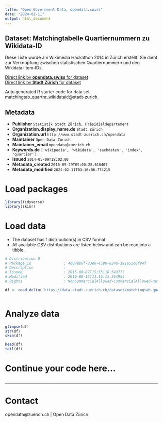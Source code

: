 ```yaml
---
title: "Open Government Data, opendata.swiss"
date: "2024-02-11"
output: html_document
---
```


## Dataset: Matchingtabelle Quartiernummern zu Wikidata-ID

Diese Liste wurde am Wikimedia Hackathon 2014 in Zürich erstellt. Sie dient zur Verknüpfung zwischen statistischen Quartiernummern und den Wikidata-Item-IDs.

[Direct link by **opendata.swiss** for dataset](https://opendata.swiss/de/dataset/matchingtabelle-quartiernummern-zu-wikidata-id)<br>
[Direct link by **Stadt Zürich** for dataset](https://data.stadt-zuerich.ch/dataset/matchingtab-quartnr-wikidataid)

Auto generated R starter code for data set matchingtab_quartnr_wikidataid@stadt-zurich.

## Metadata

- **Publisher** `Statistik Stadt Zürich, Präsidialdepartement`
- **Organization.display_name.de** `Stadt Zürich`
- **Organization.url** `http://www.stadt-zuerich.ch/opendata`
- **Maintainer** `Open Data Zürich`
- **Maintainer_email** `opendata@zuerich.ch`
- **Keywords.de** `['wikipedia', 'wikidata', 'sachdaten', 'index', 'quartier']`
- **Issued** `2014-05-09T18:02:00`
- **Metadata_created** `2016-09-29T09:00:28.616407`
- **Metadata_modified** `2024-02-11T03:16:06.774215`


# Load packages

```r

library(tidyverse)
library(skimr)

```

# Load data

-   The dataset has 1 distribution(s) in CSV format.
-   All available CSV distributions are listed below and can be read into a tibble.

```r

# Distribution 0
# Package_id               : 4d07eb6f-83e8-4590-824a-191a51c0f94f
# Description              : 
# Issued                   : 2015-08-07T15:35:18.549777
# Modified                 : 2016-09-15T11:16:15.563954
# Rights                   : NonCommercialAllowed-CommercialAllowed-ReferenceNotRequired

df <- read_delim('https://data.stadt-zuerich.ch/dataset/matchingtab-quartnr-wikidataid/download/matchingIDs_AdminID-WikidataID.csv')



```

# Analyze data

```r

glimpse(df)
str(df)
skim(df)

head(df)
tail(df)

```

# Continue your code here...

```r

```

------------------------------------------------------------------------

# Contact

opendata@zuerich.ch | Open Data Zürich
